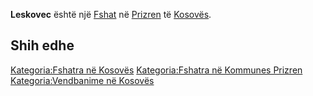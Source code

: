 {{Fshat në Kosovës
 | Emri                = Leskovec
| sqi_N_name = Leskovec
| sqi_N_FULL_NAME_RO = Leskovec
| sqi_N_FULL_NAME_ND_RO = Leskovec
| sqi_N_SORT_NAME_RG = LESKOVEC
| sqi_N_FULL_NAME_RG = Leskovec
| sqi_N_FULL_NAME_ND_RG = Leskovec
| sqi_V_name = Leskovc
| sqi_V_FULL_NAME_RO = Leskovc
| sqi_V_FULL_NAME_ND_RO = Leskovc
| sqi_V_SORT_NAME_RG = LESKOVC
| sqi_V_FULL_NAME_RG = Leskovc
| sqi_V_FULL_NAME_ND_RG = Leskovc
| srp_N_name = Leskovac
| srp_N_FULL_NAME_RO = Leskovac
| srp_N_FULL_NAME_ND_RO = Leskovac
| srp_N_SORT_NAME_RG = LESKOVAC
| srp_N_FULL_NAME_RG = Leskovac
| srp_N_FULL_NAME_ND_RG = Leskovac
| srp_NS_name = Лесковац
| srp_NS_FULL_NAME_RO = Лесковац
| srp_NS_FULL_NAME_ND_RO = Лесковац
| srp_NS_SORT_NAME_RG = ЛЕСКОВАЦ
| srp_NS_FULL_NAME_RG = Лесковац
| srp_NS_FULL_NAME_ND_RG = Лесковац
| srp_V_name = Leskovec
| srp_V_FULL_NAME_RO = Leskovec
| srp_V_FULL_NAME_ND_RO = Leskovec
| srp_V_SORT_NAME_RG = LESKOVEC
| srp_V_FULL_NAME_RG = Leskovec
| srp_V_FULL_NAME_ND_RG = Leskovec
| srp_VS_name = Лесковец
| srp_VS_FULL_NAME_RO = Лесковец
| srp_VS_FULL_NAME_ND_RO = Лесковец
| srp_VS_SORT_NAME_RG = ЛЕСКОВЕЦ
| srp_VS_FULL_NAME_RG = Лесковец
| srp_VS_FULL_NAME_ND_RG = Лесковец
| std_V_name = Leskoc
| std_V_FULL_NAME_RO = Leskoc Leskovo
| std_V_FULL_NAME_ND_RO = Leskoc Leskovo
| std_V_SORT_NAME_RG = LESKOC LESKOVO
| std_V_FULL_NAME_RG = Leskoc Leskovo
| std_V_FULL_NAME_ND_RG = Leskoc Leskovo

 | Emri (Rasa dhanore) = 
 | Figura              = 
 | Shteti              = Kosovo
 | Komuna              = Prizren
 | Kodi postar         = 
 | Sipërfaqja          = 

 | Popullsia           = 

 | Regj. i popullsisë  = 
 | Dend. e popullsisë  = 
 | Faqja zyrtare       = 
 <!--- Koordinatat ----> 
 | Gjerësia            = 42.176389
 | Gjatësia            = 20.728056
 | Lartësia            = 
}}
'''Leskovec''' është një [[Fshat]] në [[Prizren]] të [[Kosovës]].

<!-- == Gjeografia == -->
<!-- == Historia == -->
<!-- == Demografia == -->
== Shih edhe ==
{{Komuna Prizren}}
{{Kosovo-Administrata-Cung}}

[[Kategoria:Fshatra në Kosovës]]
[[Kategoria:Fshatra në Kommunes Prizren]]
[[Kategoria:Vendbanime në Kosovës]]